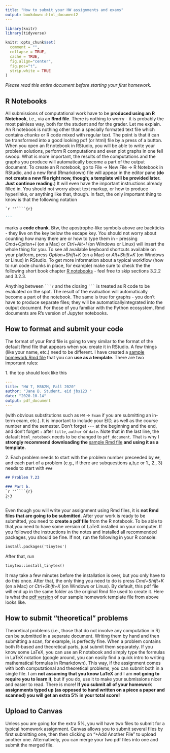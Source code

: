 ```yaml
---
title: "How to submit your HW assignments and exams"
output: bookdown::html_document2
---
```


<!-- ```{css, echo=FALSE} -->
<!-- code { -->
<!--   font-family: Consolas, "Lucida Console", Courier, monospace, monospace; -->
<!-- } -->
<!-- ``` -->

```r
library(knitr)
library(tidyverse)

knitr::opts_chunk$set(
  comment = "",
  collapse = TRUE,
  cache = TRUE,
  fig.align="center",
  fig.pos="t",
  strip.white = TRUE
)
```

*Please read this entire document before starting your first homework.*

## R Notebooks {-}

All submissions of computational work have to be **produced using an R Notebook**, i.e., via an **Rmd file**. There is nothing to worry - it is probably the most painless way, both for the student and for the grader. Let me explain. An R notebook is nothing other than a specially formated text file which contains *chunks* or R code mixed with regular text. The point is that it can be transformed into a good looking pdf (or html) file by a press of a button. When you open an R notebook in RStudio, you will be able to write your problem solutions, perform R computations and even plot graphs in one fell swoop. What is more important, the results of the computations and the graphs you produce will automatically become a part of the output document. To create an R notebook, go to File -> New File -> R Notebook in RStudio, and a new Rmd (Rmarkdown) file will appear in the editor pane (**do not create a new file right now, though; a template will be provided later. Just continue reading.**) It will even have the important instructions already filled in. You should not worry about text markup, or how to produce hyperlinks, or anything like that, though. In fact, the only important thing to know is that the following notation 

````markdown
`r ''````{r}

```
````


marks a **code chunk**. Btw, the apostrophe-like symbols above are backticks - they live on the key below the escape key. You should not worry about counting how many there are or how to type them in - pressing *Cmd+Option+I* (on a Mac) or *Ctrl+Alt+I* (on Windows or Linux) will insert the whole thing for you. To see all available keyboard shortcuts available on your platform, press *Option+Shift+K* (on a Mac) or *Alt+Shift+K* (on Windows or Linux) in RStudio. To get more information about a typical workflow (how to run code chunks in place, for example) make sure to check the the following short book chapter [R notebooks](https://bookdown.org/yihui/rmarkdown/notebook.html) - feel free to skip sections 3.2.2 and 3.2.3.

Anything between ```` ```r```` and the closing ```` ``` ````  is treated as R code to be evaluated on the spot. The result of the evaluation will automatically become a part of the notebook. The same is true for graphs - you don't have to produce separate files; they will be automaticallyintegrated into the output document. For those of you familiar with the Python ecosystem, Rmd documents are R's version of Jupyter notebooks. 

## How to format and submit your code {-}

The format of your Rmd file is going to very similar to the format of the default Rmd file that appears when you create it in RStudio. A few things (like your name, etc.) need to be different. I have created a [sample homework Rmd file](https://gordanz.github.io/M362M/HW_template.Rmd) that you can **use as a template.** There are two important rules: 

1\. the top should look like this 
```yaml
---
title: "HW 7, M362M, Fall 2020"
author: "Jane B. Student, eid jbs123 "
date: "2020-10-14"
output: pdf_document
---
```
(with obvious substitutions such as
 `HW` -> `Exam` if you are submitting an in-term exam, etc.). It is important to include your EID, as well as the course number and the semester. Don't forget `---` at the beginning and the end, and don't forget `:` after `title`, `author` or `date`. Note that in the last line, the dafault `html_notebook` needs to be changed to `pdf_document`. That is why I **strongly recommend downloading the** [sample Rmd file](https://gordanz.github.io/M362M/HW_template.Rmd) **and using it as a template.** 


2\. Each problem needs to start with the problem number preceeded by `##`, and each part of a problem (e.g., if there are subquestions a,b,c or 1., 2., 3) needs to start with `###`

````markdown
## Problem 7.23

### Part b.
`r ''````{r}
2+3
```
````

Even though you will write your assignment using Rmd files, it is **not Rmd files that are going to be submitted**. After your work is ready to be submitted, you need to **create a pdf file** from the R notebook. To be able to that,you need to have some version of LaTeX installed on your computer. If you followed the instructions in the notes and installed all recommended packages, you should be fine. If not, run the following in your R console:

```markdown
install.packages('tinytex')
```
After that, run

```markdown
tinytex::install_tinytex()
```

It may take a few minutes before the installation is over, but you only have to do this once. After that, the only thing you need to do is press *Cmd+Shift+K* (on a Mac) or *Ctrl+Shift+K* (on Windows or Linux). By default, this pdf file will end up  in the same folder as the original Rmd file used to create it. Here is what the [pdf version](https://gordanz.github.io/M362M/HW_template.pdf) of our sample homework template file from above looks like. 

## How to submit "theoretical" problems {-}

Theoretical problems (i.e., those that do not involve any computation in R) can be submitted in a separate document. Writing them by hand and then submitting a scan, for example, is perfectly fine. When a problem contains both R-based and theoretical parts, just submit them separately. If you know some LaTeX, you can use an R notebook  and simply type the formulas in LaTeX notation (google around, you can easily find a quick intro to writing mathematical formulas in Rmarkdown). This way, if the assignment comes with both computational and theoretical problems, you can submit both in a single file. I am **not assuming that you know LaTeX** and I am **not going to require you to learn it**, but if you do, use it to make your submissions nicer and easier to read. There is more! **If you submit all of your homework assignments typed up (as opposed to hand written on a piece a paper and scanned) you will get an extra 5% in your total score! **

## Upload to Canvas {-}

Unless you are going for the extra 5%, you will have two files to submit for a typical homework assignment. Canvas allows you to submit several files by first submitting one, then then clicking on "+Add Another File" to upload another one. Alternatively, you can merge your two pdf files into one and submit the merged file. 

